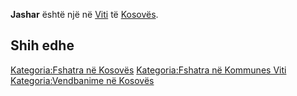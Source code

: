 {{Fshat në 
 | Emri                = Jashar
 | EmriAlt                = 
 | NAME_SHORT_FORM=      
 | NAME_GENERIC=      
 | NAME_SORT_NAME_RO=      JASHAR
 | FULL_NAME_RO = Jashar
 | FULL_NAME_ND_RO=Jashar
 | SORT_NAME_RG=JASHAR
 | FULL_NAME_RG=Jashar
 | FULL_NAME_ND_RG=Jashar
 | SRP_NAME_SHORT_FORM=      
 | SRP_NAME_GENERIC=      
 | SRP_NAME_SORT_NAME_RO=      
 | SRP_FULL_NAME_RO = 
 | SRP_FULL_NAME_ND_RO=
 | SRP_SORT_NAME_RG=
 | SRP_FULL_NAME_RG=
 | SRP_FULL_NAME_ND_RG=
 | Emri (Rasa dhanore) = 
 | Figura              = 
 | Shteti              = Kosovo
 | Komuna              = Viti
 | Kodi postar         = 
 | Sipërfaqja          = 

 | Popullsia           = 

 | Regj. i popullsisë  = 
 | Dend. e popullsisë  = 
 | Faqja zyrtare       = 
 <!--- Koordinatat ----> 
 | Gjerësia            = 42.301111
 | Gjatësia            = 21.278889
 | Lartësia            = 
}}
'''Jashar''' është një [[]] në [[Viti]] të [[Kosovës]].

<!-- == Gjeografia == -->
<!-- == Historia == -->
<!-- == Demografia == -->
== Shih edhe ==
{{Komuna Viti}}
{{Kosovo-Administrata-Cung}}

[[Kategoria:Fshatra në Kosovës]]
[[Kategoria:Fshatra në Kommunes Viti]]
[[Kategoria:Vendbanime në Kosovës]]